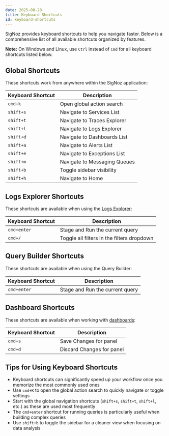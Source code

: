 ```yaml
---
date: 2025-08-28
title: Keyboard Shortcuts
id: keyboard-shortcuts
---
```


SigNoz provides keyboard shortcuts to help you navigate faster. Below is a comprehensive list of all available shortcuts organized by features.

**Note:** On Windows and Linux, use `Ctrl` instead of `Cmd` for all keyboard shortcuts listed below.

## Global Shortcuts

These shortcuts work from anywhere within the SigNoz application:

| Keyboard Shortcut | Description |
|------------------|-------------|
| `cmd+k` | Open global action search |
| `shift+s` | Navigate to Services List |
| `shift+t` | Navigate to Traces Explorer |
| `shift+l` | Navigate to Logs Explorer |
| `shift+d` | Navigate to Dashboards List |
| `shift+a` | Navigate to Alerts List |
| `shift+e` | Navigate to Exceptions List |
| `shift+m` | Navigate to Messaging Queues |
| `shift+b` | Toggle sidebar visibility |
| `shift+h` | Navigate to Home |

## Logs Explorer Shortcuts

These shortcuts are available when using the [Logs Explorer](https://signoz.io/docs/product-features/logs-explorer/):

| Keyboard Shortcut | Description |
|------------------|-------------|
| `cmd+enter` | Stage and Run the current query |
| `cmd+/` | Toggle all filters in the filters dropdown |

## Query Builder Shortcuts

These shortcuts are available when using the Query Builder:

| Keyboard Shortcut | Description |
|------------------|-------------|
| `cmd+enter` | Stage and Run the current query |

## Dashboard Shortcuts

These shortcuts are available when working with [dashboards](https://signoz.io/docs/userguide/manage-dashboards/):

| Keyboard Shortcut | Description |
|------------------|-------------|
| `cmd+s` | Save Changes for panel |
| `cmd+d` | Discard Changes for panel |

## Tips for Using Keyboard Shortcuts

- Keyboard shortcuts can significantly speed up your workflow once you memorize the most commonly used ones
- Use `cmd+K` to open the global action search to quickly navigate or toggle settings
- Start with the global navigation shortcuts (`shift+s`, `shift+t`, `shift+l`, etc.) as these are used most frequently
- The `cmd+enter` shortcut for running queries is particularly useful when building complex queries
- Use `shift+b` to toggle the sidebar for a cleaner view when focusing on data analysis